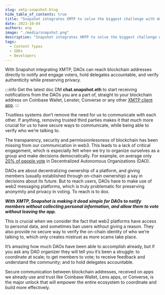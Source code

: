 ```yaml
---
slug: xmtp-snapshot-blog
hide_table_of_contents: true
title: "Snapshot integrates XMTP to solve the biggest challenge with decentralized governance: voter apathy"
date: 2023-10-04
authors: eng
image: "./media/snapshot.png"
description: "Snapshot integrates XMTP to solve the biggest challenge with decentralized governance: voter apathy."
tags:
  - Content Types
  - SDKs
  - Developers
---
```



<div className="wrapper">
  <ReactPlayer
    className="player"
    width="100%"
    height="100%"
    controls
    muted
    playing="true"
    url="/media/snapshot.mp4"
  />
</div>

With Snapshot integrating XMTP, DAOs can reach blockchain addresses directly to notify
and engage voters, hold delegates accountable, and verify authenticity while preserving
privacy.

:::info Get the latest doc
DM **chat.snapshot.eth** to start receiving notifications from the DAOs you are a part of, straight to your blockchain address on Coinbase Wallet, Lenster, Converse or any other [XMTP client app](https://xmtp.chat).
:::

Trustless systems don’t remove the need for us to communicate with each other. If anything, removing trusted third parties makes it that much more crucial for us to have secure ways to communicate, while being able to verify who we’re talking to.

The transparency, security and permissionlessness of blockchain has been missing from our communication in web3. This leads to a lack of critical engagement, which is especially felt when we try to organize ourselves as a group and make decisions democratically. For example, on average only [20% of people vote](https://medium.com/@fydetreasury/the-dao-governance-conundrum-part-ii-e375c240b76a) in Decentralized Autonomous Organizations (DAO).

DAOs are about decentralizing ownership of a platform, and giving members (usually established through on-chain ownership) a say in decisions about its future. But to reach users, DAOs have to make use of web2 messaging platforms, which is truly problematic for preserving anonymity and privacy in voting. To reach is to dox.

**_With XMTP, Snapshot is making it dead simple for DAOs to notify members without collecting personal information, and allow them to vote without leaving the app._**

This is crucial when we consider the fact that web2 platforms have access to personal data, and sometimes ban users without giving a reason. They also provide no secure way to verify the on-chain identity of who we’re talking to, which only creates mistrust as more scams take place.

It’s amazing how much DAOs have been able to accomplish already, but if you ask any DAO organizer they will tell you it’s been a struggle: to coordinate at scale; to get members to vote; to receive feedback and understand the community; and to hold delegates accountable.

Secure communication between blockchain addresses, received on apps we already use and trust like Coinbase Wallet, Lens apps, or Converse, is the major unlock that will empower the entire ecosystem to coordinate and build more effectively.
